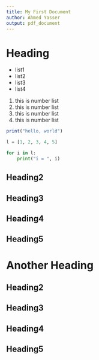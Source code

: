 ```yaml
---
title: My First Document
author: Ahmed Yasser
output: pdf_document
---
```


\tableofcontents

# Heading


* list1
* list2
* list3
* list4

1. this is number list
2. this is number list
3. this is number list
4. this is number list
   

```r
print("hello, world")
```

```python
l = [1, 2, 3, 4, 5]

for i in l: 
    print("i = ", i)
```

## Heading2
## Heading3
## Heading4
## Heading5

# Another Heading
## Heading2
## Heading3
## Heading4
## Heading5